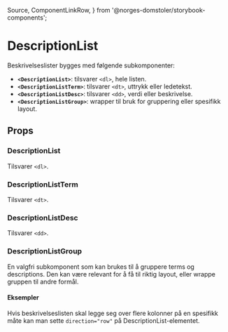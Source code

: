   Source,
  ComponentLinkRow,
} from '@norges-domstoler/storybook-components';

<Meta of={DescriptionListStories} />

# DescriptionList

<ComponentLinkRow
  docsHref="https://design.domstol.no/987b33f71/p/46584e-descriptionlist/b/304a53"
  figmaHref="https://www.figma.com/file/ewqSDmkgqDQ5PyOsRp4V5b/?node-id=3332%3A94241"
  githubHref="https://github.com/domstolene/designsystem/tree/main/packages/components/src/components/DescriptionList"
  storybookHref="https://domstolene.github.io/designsystem/?path=/story/dds-components-components-descriptionlist--default"
  withBottomSpacing
/>

Beskrivelseslister bygges med følgende subkomponenter:

- **`<DescriptionList>`**: tilsvarer `<dl>`, hele listen.
- **`<DescriptionListTerm>`**: tilsvarer `<dt>`, uttrykk eller ledetekst.
- **`<DescriptionListDesc>`**: tilsvarer `<dd>`, verdi eller beskrivelse.
- **`<DescriptionListGroup>`**: wrapper til bruk for gruppering eller spesifikk layout.

## Props

### DescriptionList

Tilsvarer `<dl>`.

<Canvas of={DescriptionListStories.Default} sourceState="shown" />
<Controls of={DescriptionListStories.Default} />

### DescriptionListTerm

Tilsvarer `<dt>`.

### DescriptionListDesc

Tilsvarer `<dd>`.

<ArgTypes of={DescriptionListDesc} />

### DescriptionListGroup

En valgfri subkomponent som kan brukes til å gruppere terms
og descriptions. Den kan være relevant for å få til riktig layout, eller wrappe gruppen
til andre formål.

<ArgTypes of={DescriptionListGroup} />

#### Eksempler

Hvis beskrivelseslisten skal legge seg over flere kolonner
på en spesifikk måte kan man sette `direction="row"` på DescriptionList-elementet.

<Canvas of={DescriptionListStories.RowDirectionExample} sourceState="shown" />
